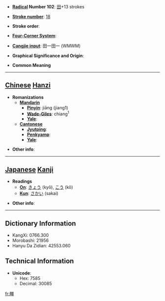 * '''[[Wiktionary:Chinese radical index| Radical]] Number 102''': [[Wiktionary:Chinese radical index 田|田]]+13 strokes

* '''[[Wiktionary:Chinese total strokes index|Stroke number]]''': [[Wiktionary:Chinese total strokes index 18|18]]

* '''Stroke order''': 

* '''[[Wiktionary:Chinese four corner index|Four-Corner System]]''': 

* '''[[Wiktionary:Chinese Cangjie index|Cangjie input]]''': 田一田一 (WMWM)

* '''Graphical Significance and Origin''': 

* '''Common Meaning'''

----

== [[Chinese]] [[Hanzi]] ==

* '''Romanizations'''
** '''[[Mandarin]]'''
*** '''[[Pinyin]]''': jiāng (jiang1)
*** '''[[Wade-Giles]]''': chiang<sup>1</sup>
*** '''[[Yale]]''': 
** '''[[Cantonese]]'''
*** '''[[Jyutping]]''':
*** '''[[Penkyamp]]''': 
*** '''[[Yale]]''': 

* '''Other info''': 

----

== [[Japanese]] [[Kanji]] ==

* '''Readings'''
** '''[[On]]''': [[きょう]] (kyō), [[こう]] (kō)
** '''[[Kun]]''': [[さかい]] (sakai)

* '''Other info''':  

----

== Dictionary Information ==

* KangXi: 0766.300
* Morobashi: 21956
* Hanyu Da Zidian: 42553.060

== Technical Information ==

* '''Unicode''':
** Hex: 7585
** Decimal: 30085

[[fr:疅]]